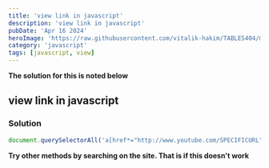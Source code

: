 ```yaml
---
title: 'view link in javascript'
description: 'view link in javascript'
pubDate: 'Apr 16 2024'
heroImage: 'https://raw.githubusercontent.com/vitalik-hakim/TABLES404/main/error_b/JavaScript.png'
category: 'javascript'
tags: [javascript, view]
---
```


**The solution for this is noted below**

## view link in javascript

### Solution

```javascript
document.querySelectorAll('a[href*="http://www.youtube.com/SPECIFICURL"]')
```

**Try other methods by searching on the site. That is if this doesn't work**
